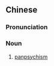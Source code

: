 {{also|泛心论|汎心論}}
==Chinese==
{{zh-forms|s=泛心论}}

===Pronunciation===
{{zh-pron
|m=fànxīnlùn
|cat=n
}}

===Noun===
{{zh-noun}}

# [[panpsychism]]
